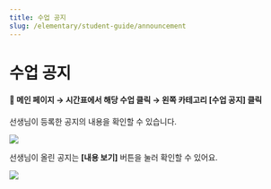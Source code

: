 ```yaml
---
title: 수업 공지
slug: /elementary/student-guide/announcement
---
```



# 수업 공지

#### 📍 메인 페이지 → 시간표에서 해당 수업 클릭 → 왼쪽 카테고리 [수업 공지] 클릭

선생님이 등록한 공지의 내용을 확인할 수 있습니다.

<Image src="/img/kr/elementary/student/07-01.jpg" size="lg" />

선생님이 올린 공지는 **[내용 보기]** 버튼을 눌러 확인할 수 있어요.

<Image src="/img/kr/elementary/student/07-02.jpg" size="lg" />
